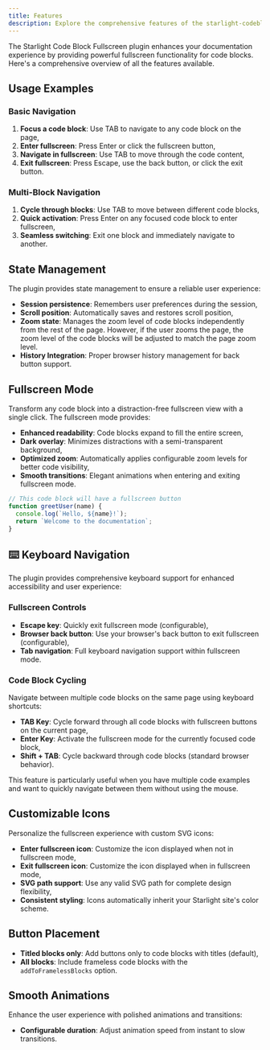 ```yaml
---
title: Features
description: Explore the comprehensive features of the starlight-codeblock-fullscreen plugin.
---
```


The Starlight Code Block Fullscreen plugin enhances your documentation experience by providing powerful fullscreen functionality for code blocks. Here's a comprehensive overview of all the features available.

## Usage Examples

### Basic Navigation
1. **Focus a code block**: Use TAB to navigate to any code block on the page,
2. **Enter fullscreen**: Press Enter or click the fullscreen button,
3. **Navigate in fullscreen**: Use TAB to move through the code content,
4. **Exit fullscreen**: Press Escape, use the back button, or click the exit button.

### Multi-Block Navigation
1. **Cycle through blocks**: Use TAB to move between different code blocks,
2. **Quick activation**: Press Enter on any focused code block to enter fullscreen,
3. **Seamless switching**: Exit one block and immediately navigate to another.

## State Management

The plugin provides state management to ensure a reliable user experience:

- **Session persistence**: Remembers user preferences during the session,
- **Scroll position**: Automatically saves and restores scroll position,
- **Zoom state**: Manages the zoom level of code blocks independently from the rest of the page. However, if the user zooms the page, the zoom level of the code blocks will be adjusted to match the page zoom level.
- **History Integration**: Proper browser history management for back button support.

## Fullscreen Mode

Transform any code block into a distraction-free fullscreen view with a single click. The fullscreen mode provides:

- **Enhanced readability**: Code blocks expand to fill the entire screen,
- **Dark overlay**: Minimizes distractions with a semi-transparent background,
- **Optimized zoom**: Automatically applies configurable zoom levels for better code visibility,
- **Smooth transitions**: Elegant animations when entering and exiting fullscreen mode.

```javascript title="Example Code Block"
// This code block will have a fullscreen button
function greetUser(name) {
  console.log(`Hello, ${name}!`);
  return `Welcome to the documentation`;
}
```

## ⌨️ Keyboard Navigation

The plugin provides comprehensive keyboard support for enhanced accessibility and user experience:

### Fullscreen Controls

- **Escape key**: Quickly exit fullscreen mode (configurable),
- **Browser back button**: Use your browser's back button to exit fullscreen (configurable),
- **Tab navigation**: Full keyboard navigation support within fullscreen mode.

### Code Block Cycling

Navigate between multiple code blocks on the same page using keyboard shortcuts:

- **TAB Key**: Cycle forward through all code blocks with fullscreen buttons on the current page,
- **Enter Key**: Activate the fullscreen mode for the currently focused code block,
- **Shift + TAB**: Cycle backward through code blocks (standard browser behavior).

This feature is particularly useful when you have multiple code examples and want to quickly navigate between them without using the mouse.

## Customizable Icons

Personalize the fullscreen experience with custom SVG icons:

- **Enter fullscreen icon**: Customize the icon displayed when not in fullscreen mode,  
- **Exit fullscreen icon**: Customize the icon displayed when in fullscreen mode,
- **SVG path support**: Use any valid SVG path for complete design flexibility,
- **Consistent styling**: Icons automatically inherit your Starlight site's color scheme.

## Button Placement

- **Titled blocks only**: Add buttons only to code blocks with titles (default),
- **All blocks**: Include frameless code blocks with the `addToFramelessBlocks` option.

## Smooth Animations

Enhance the user experience with polished animations and transitions:

- **Configurable duration**: Adjust animation speed from instant to slow transitions.

